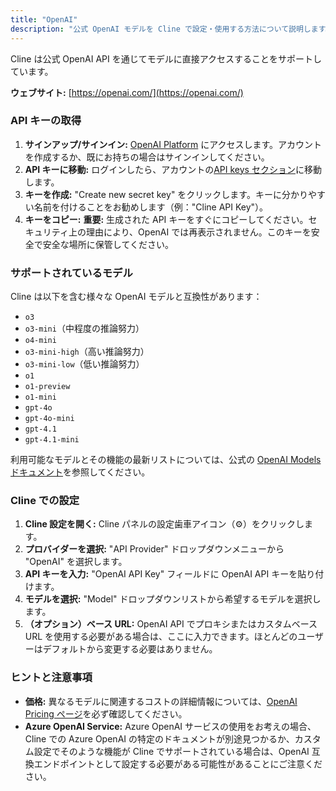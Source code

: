 ```yaml
---
title: "OpenAI"
description: "公式 OpenAI モデルを Cline で設定・使用する方法について説明します。"
---
```


Cline は公式 OpenAI API を通じてモデルに直接アクセスすることをサポートしています。

**ウェブサイト:** [https://openai.com/](https://openai.com/)

### API キーの取得

1.  **サインアップ/サインイン:** [OpenAI Platform](https://platform.openai.com/) にアクセスします。アカウントを作成するか、既にお持ちの場合はサインインしてください。
2.  **API キーに移動:** ログインしたら、アカウントの[API keys セクション](https://platform.openai.com/api-keys)に移動します。
3.  **キーを作成:** "Create new secret key" をクリックします。キーに分かりやすい名前を付けることをお勧めします（例："Cline API Key"）。
4.  **キーをコピー:** **重要:** 生成された API キーをすぐにコピーしてください。セキュリティ上の理由により、OpenAI では再表示されません。このキーを安全で安全な場所に保管してください。

### サポートされているモデル

Cline は以下を含む様々な OpenAI モデルと互換性があります：

-   `o3`
-   `o3-mini`（中程度の推論努力）
-   `o4-mini`
-   `o3-mini-high`（高い推論努力）
-   `o3-mini-low`（低い推論努力）
-   `o1`
-   `o1-preview`
-   `o1-mini`
-   `gpt-4o`
-   `gpt-4o-mini`
-   `gpt-4.1`
-   `gpt-4.1-mini`

利用可能なモデルとその機能の最新リストについては、公式の [OpenAI Models ドキュメント](https://platform.openai.com/docs/models)を参照してください。

### Cline での設定

1.  **Cline 設定を開く:** Cline パネルの設定歯車アイコン（⚙️）をクリックします。
2.  **プロバイダーを選択:** "API Provider" ドロップダウンメニューから "OpenAI" を選択します。
3.  **API キーを入力:** "OpenAI API Key" フィールドに OpenAI API キーを貼り付けます。
4.  **モデルを選択:** "Model" ドロップダウンリストから希望するモデルを選択します。
5.  **（オプション）ベース URL:** OpenAI API でプロキシまたはカスタムベース URL を使用する必要がある場合は、ここに入力できます。ほとんどのユーザーはデフォルトから変更する必要はありません。

### ヒントと注意事項

-   **価格:** 異なるモデルに関連するコストの詳細情報については、[OpenAI Pricing ページ](https://openai.com/pricing)を必ず確認してください。
-   **Azure OpenAI Service:** Azure OpenAI サービスの使用をお考えの場合、Cline での Azure OpenAI の特定のドキュメントが別途見つかるか、カスタム設定でそのような機能が Cline でサポートされている場合は、OpenAI 互換エンドポイントとして設定する必要がある可能性があることにご注意ください。
